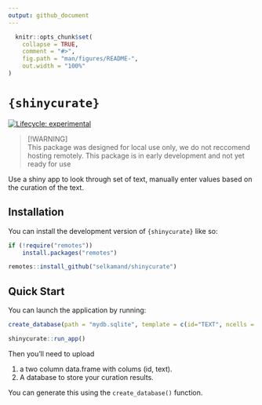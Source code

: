 ```yaml
---
output: github_document
---
```


<!-- README.md is generated from README.Rmd. Please edit that file -->

```r
  knitr::opts_chunk$set(
    collapse = TRUE,
    comment = "#>",
    fig.path = "man/figures/README-",
    out.width = "100%"
)
```

# `{shinycurate}`

<!-- badges: start -->
[![Lifecycle: experimental](https://img.shields.io/badge/lifecycle-experimental-orange.svg)](https://lifecycle.r-lib.org/articles/stages.html#experimental)
<!-- badges: end -->

> [!WARNING]  
> This package was designed for local use only, we do not reccomend hosting remotely.
> This package is in early development and not yet ready for use


Use a shiny app to look through set of text, manually enter values based on the curation of the text.

## Installation

You can install the development version of `{shinycurate}` like so:

```r
if (!require("remotes"))
    install.packages("remotes")

remotes::install_github("selkamand/shinycurate")
```

## Quick Start

You can launch the application by running:

```r
create_database(path = "mydb.sqlite", template = c(id="TEXT", ncells = "INTEGER", cellproportion = "REAL"))

shinycurate::run_app()
```

Then you'll need to upload 

1) a two column data.frame with colums (id, text). 
2) A database to store your curation results. 

You can generate this using the `create_database()` function.
